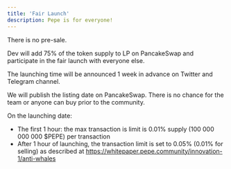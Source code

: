 ```yaml
---
title: 'Fair Launch'
description: Pepe is for everyone!
---
```


There is no pre-sale.

Dev will add 75% of the token supply to LP on PancakeSwap and participate in the fair launch with everyone else.

The launching time will be announced 1 week in advance on Twitter and Telegram channel. 

We will publish the listing date on PancakeSwap. There is no chance for the team or anyone can buy prior to the community.

On the launching date:

- The first 1 hour: the max transaction is limit is 0.01% supply (100 000 000 000 $PEPE) per transaction
- After 1 hour of launching, the transaction limit is set to 0.05% (0.01% for selling) as described at https://whitepaper.pepe.community/innovation-1/anti-whales